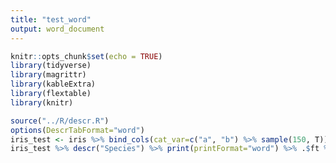 ```yaml
---
title: "test_word"
output: word_document
---
```


```r
knitr::opts_chunk$set(echo = TRUE)
library(tidyverse)
library(magrittr)
library(kableExtra)
library(flextable)
library(knitr)
```



```r
source("../R/descr.R")
options(DescrTabFormat="word")
iris_test <- iris %>% bind_cols(cat_var=c("a", "b") %>% sample(150, T))
iris_test %>% descr("Species") %>% print(printFormat="word") %>% .$ft %>% knit_print()

```
